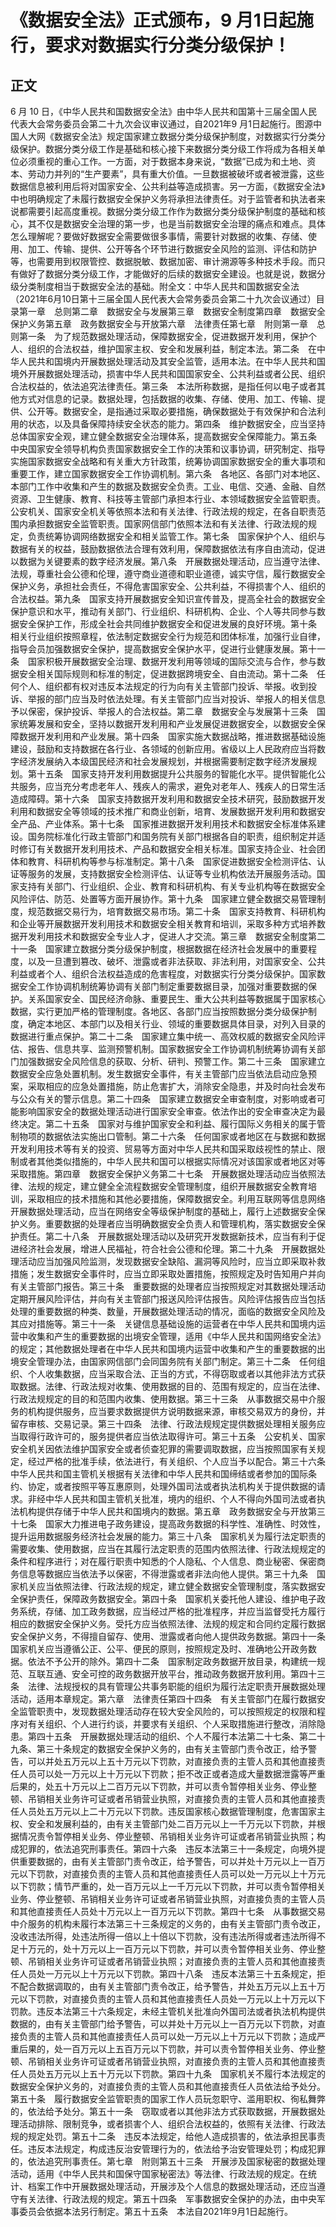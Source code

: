 # 《数据安全法》正式颁布，9 月1日起施行，要求对数据实行分类分级保护！
## 正文
6 月 10 日，《中华人民共和国数据安全法》由中华人民共和国第十三届全国人民代表大会常务委员会第二十九次会议审议通过，自2021年9 月1日起施行。图源中国人大网《数据安全法》规定国家建立数据分类分级保护制度，对数据实行分类分级保护。数据分类分级工作是基础和核心接下来数据分类分级工作将成为各相关单位必须重视的重心工作。一方面，对于数据本身来说，“数据”已成为和土地、资本、劳动力并列的“生产要素”，具有重大价值。一旦数据被破坏或者被泄露，这些数据信息被利用后将对国家安全、公共利益等造成损害。另一方面，《数据安全法》中也明确规定了未履行数据安全保护义务将承担法律责任。对于监管者和执法者来说都需要引起高度重视。数据分类分级工作作为数据分类分级保护制度的基础和核心，其不仅是数据安全治理的第一步，也是当前数据安全治理的痛点和难点。具体怎么理解呢？要做好数据安全需要做很多事情，需要针对数据的收集、存储、使用、加工、传输、提供、公开等各个环节进行数据安全风险的监测、评估和防护等，也需要用到权限管控、数据脱敏、数据加密、审计溯源等多种技术手段。而只有做好了数据分类分级工作，才能做好的后续的数据安全建设。也就是说，数据分级分类制度相当于数据安全法的基础。附全文：中华人民共和国数据安全法（2021年6月10日第十三届全国人民代表大会常务委员会第二十九次会议通过）目录第一章　总则第二章　数据安全与发展第三章　数据安全制度第四章　数据安全保护义务第五章　政务数据安全与开放第六章　法律责任第七章　附则第一章　总则第一条　为了规范数据处理活动，保障数据安全，促进数据开发利用，保护个人、组织的合法权益，维护国家主权、安全和发展利益，制定本法。第二条　在中华人民共和国境内开展数据处理活动及其安全监管，适用本法。在中华人民共和国境外开展数据处理活动，损害中华人民共和国国家安全、公共利益或者公民、组织合法权益的，依法追究法律责任。第三条　本法所称数据，是指任何以电子或者其他方式对信息的记录。数据处理，包括数据的收集、存储、使用、加工、传输、提供、公开等。数据安全，是指通过采取必要措施，确保数据处于有效保护和合法利用的状态，以及具备保障持续安全状态的能力。第四条　维护数据安全，应当坚持总体国家安全观，建立健全数据安全治理体系，提高数据安全保障能力。第五条　中央国家安全领导机构负责国家数据安全工作的决策和议事协调，研究制定、指导实施国家数据安全战略和有关重大方针政策，统筹协调国家数据安全的重大事项和重要工作，建立国家数据安全工作协调机制。第六条　各地区、各部门对本地区、本部门工作中收集和产生的数据及数据安全负责。工业、电信、交通、金融、自然资源、卫生健康、教育、科技等主管部门承担本行业、本领域数据安全监管职责。公安机关、国家安全机关等依照本法和有关法律、行政法规的规定，在各自职责范围内承担数据安全监管职责。国家网信部门依照本法和有关法律、行政法规的规定，负责统筹协调网络数据安全和相关监管工作。第七条　国家保护个人、组织与数据有关的权益，鼓励数据依法合理有效利用，保障数据依法有序自由流动，促进以数据为关键要素的数字经济发展。第八条　开展数据处理活动，应当遵守法律、法规，尊重社会公德和伦理，遵守商业道德和职业道德，诚实守信，履行数据安全保护义务，承担社会责任，不得危害国家安全、公共利益，不得损害个人、组织的合法权益。第九条　国家支持开展数据安全知识宣传普及，提高全社会的数据安全保护意识和水平，推动有关部门、行业组织、科研机构、企业、个人等共同参与数据安全保护工作，形成全社会共同维护数据安全和促进发展的良好环境。第十条　相关行业组织按照章程，依法制定数据安全行为规范和团体标准，加强行业自律，指导会员加强数据安全保护，提高数据安全保护水平，促进行业健康发展。第十一条　国家积极开展数据安全治理、数据开发利用等领域的国际交流与合作，参与数据安全相关国际规则和标准的制定，促进数据跨境安全、自由流动。第十二条　任何个人、组织都有权对违反本法规定的行为向有关主管部门投诉、举报。收到投诉、举报的部门应当及时依法处理。有关主管部门应当对投诉、举报人的相关信息予以保密，保护投诉、举报人的合法权益。第二章　数据安全与发展第十三条　国家统筹发展和安全，坚持以数据开发利用和产业发展促进数据安全，以数据安全保障数据开发利用和产业发展。第十四条　国家实施大数据战略，推进数据基础设施建设，鼓励和支持数据在各行业、各领域的创新应用。省级以上人民政府应当将数字经济发展纳入本级国民经济和社会发展规划，并根据需要制定数字经济发展规划。第十五条　国家支持开发利用数据提升公共服务的智能化水平。提供智能化公共服务，应当充分考虑老年人、残疾人的需求，避免对老年人、残疾人的日常生活造成障碍。第十六条　国家支持数据开发利用和数据安全技术研究，鼓励数据开发利用和数据安全等领域的技术推广和商业创新，培育、发展数据开发利用和数据安全产品、产业体系。第十七条　国家推进数据开发利用技术和数据安全标准体系建设。国务院标准化行政主管部门和国务院有关部门根据各自的职责，组织制定并适时修订有关数据开发利用技术、产品和数据安全相关标准。国家支持企业、社会团体和教育、科研机构等参与标准制定。第十八条　国家促进数据安全检测评估、认证等服务的发展，支持数据安全检测评估、认证等专业机构依法开展服务活动。国家支持有关部门、行业组织、企业、教育和科研机构、有关专业机构等在数据安全风险评估、防范、处置等方面开展协作。第十九条　国家建立健全数据交易管理制度，规范数据交易行为，培育数据交易市场。第二十条　国家支持教育、科研机构和企业等开展数据开发利用技术和数据安全相关教育和培训，采取多种方式培养数据开发利用技术和数据安全专业人才，促进人才交流。第三章　数据安全制度第二十一条　国家建立数据分类分级保护制度，根据数据在经济社会发展中的重要程度，以及一旦遭到篡改、破坏、泄露或者非法获取、非法利用，对国家安全、公共利益或者个人、组织合法权益造成的危害程度，对数据实行分类分级保护。国家数据安全工作协调机制统筹协调有关部门制定重要数据目录，加强对重要数据的保护。关系国家安全、国民经济命脉、重要民生、重大公共利益等数据属于国家核心数据，实行更加严格的管理制度。各地区、各部门应当按照数据分类分级保护制度，确定本地区、本部门以及相关行业、领域的重要数据具体目录，对列入目录的数据进行重点保护。第二十二条　国家建立集中统一、高效权威的数据安全风险评估、报告、信息共享、监测预警机制。国家数据安全工作协调机制统筹协调有关部门加强数据安全风险信息的获取、分析、研判、预警工作。第二十三条　国家建立数据安全应急处置机制。发生数据安全事件，有关主管部门应当依法启动应急预案，采取相应的应急处置措施，防止危害扩大，消除安全隐患，并及时向社会发布与公众有关的警示信息。第二十四条　国家建立数据安全审查制度，对影响或者可能影响国家安全的数据处理活动进行国家安全审查。依法作出的安全审查决定为最终决定。第二十五条　国家对与维护国家安全和利益、履行国际义务相关的属于管制物项的数据依法实施出口管制。第二十六条　任何国家或者地区在与数据和数据开发利用技术等有关的投资、贸易等方面对中华人民共和国采取歧视性的禁止、限制或者其他类似措施的，中华人民共和国可以根据实际情况对该国家或者地区对等采取措施。第四章　数据安全保护义务第二十七条　开展数据处理活动应当依照法律、法规的规定，建立健全全流程数据安全管理制度，组织开展数据安全教育培训，采取相应的技术措施和其他必要措施，保障数据安全。利用互联网等信息网络开展数据处理活动，应当在网络安全等级保护制度的基础上，履行上述数据安全保护义务。重要数据的处理者应当明确数据安全负责人和管理机构，落实数据安全保护责任。第二十八条　开展数据处理活动以及研究开发数据新技术，应当有利于促进经济社会发展，增进人民福祉，符合社会公德和伦理。第二十九条　开展数据处理活动应当加强风险监测，发现数据安全缺陷、漏洞等风险时，应当立即采取补救措施；发生数据安全事件时，应当立即采取处置措施，按照规定及时告知用户并向有关主管部门报告。第三十条　重要数据的处理者应当按照规定对其数据处理活动定期开展风险评估，并向有关主管部门报送风险评估报告。风险评估报告应当包括处理的重要数据的种类、数量，开展数据处理活动的情况，面临的数据安全风险及其应对措施等。第三十一条　关键信息基础设施的运营者在中华人民共和国境内运营中收集和产生的重要数据的出境安全管理，适用《中华人民共和国网络安全法》的规定；其他数据处理者在中华人民共和国境内运营中收集和产生的重要数据的出境安全管理办法，由国家网信部门会同国务院有关部门制定。第三十二条　任何组织、个人收集数据，应当采取合法、正当的方式，不得窃取或者以其他非法方式获取数据。法律、行政法规对收集、使用数据的目的、范围有规定的，应当在法律、行政法规规定的目的和范围内收集、使用数据。第三十三条　从事数据交易中介服务的机构提供服务，应当要求数据提供方说明数据来源，审核交易双方的身份，并留存审核、交易记录。第三十四条　法律、行政法规规定提供数据处理相关服务应当取得行政许可的，服务提供者应当依法取得许可。第三十五条　公安机关、国家安全机关因依法维护国家安全或者侦查犯罪的需要调取数据，应当按照国家有关规定，经过严格的批准手续，依法进行，有关组织、个人应当予以配合。第三十六条　中华人民共和国主管机关根据有关法律和中华人民共和国缔结或者参加的国际条约、协定，或者按照平等互惠原则，处理外国司法或者执法机构关于提供数据的请求。非经中华人民共和国主管机关批准，境内的组织、个人不得向外国司法或者执法机构提供存储于中华人民共和国境内的数据。第五章　政务数据安全与开放第三十七条　国家大力推进电子政务建设，提高政务数据的科学性、准确性、时效性，提升运用数据服务经济社会发展的能力。第三十八条　国家机关为履行法定职责的需要收集、使用数据，应当在其履行法定职责的范围内依照法律、行政法规规定的条件和程序进行；对在履行职责中知悉的个人隐私、个人信息、商业秘密、保密商务信息等数据应当依法予以保密，不得泄露或者非法向他人提供。第三十九条　国家机关应当依照法律、行政法规的规定，建立健全数据安全管理制度，落实数据安全保护责任，保障政务数据安全。第四十条　国家机关委托他人建设、维护电子政务系统，存储、加工政务数据，应当经过严格的批准程序，并应当监督受托方履行相应的数据安全保护义务。受托方应当依照法律、法规的规定和合同约定履行数据安全保护义务，不得擅自留存、使用、泄露或者向他人提供政务数据。第四十一条　国家机关应当遵循公正、公平、便民的原则，按照规定及时、准确地公开政务数据。依法不予公开的除外。第四十二条　国家制定政务数据开放目录，构建统一规范、互联互通、安全可控的政务数据开放平台，推动政务数据开放利用。第四十三条　法律、法规授权的具有管理公共事务职能的组织为履行法定职责开展数据处理活动，适用本章规定。第六章　法律责任第四十四条　有关主管部门在履行数据安全监管职责中，发现数据处理活动存在较大安全风险的，可以按照规定的权限和程序对有关组织、个人进行约谈，并要求有关组织、个人采取措施进行整改，消除隐患。第四十五条　开展数据处理活动的组织、个人不履行本法第二十七条、第二十九条、第三十条规定的数据安全保护义务的，由有关主管部门责令改正，给予警告，可以并处五万元以上五十万元以下罚款，对直接负责的主管人员和其他直接责任人员可以处一万元以上十万元以下罚款；拒不改正或者造成大量数据泄露等严重后果的，处五十万元以上二百万元以下罚款，并可以责令暂停相关业务、停业整顿、吊销相关业务许可证或者吊销营业执照，对直接负责的主管人员和其他直接责任人员处五万元以上二十万元以下罚款。违反国家核心数据管理制度，危害国家主权、安全和发展利益的，由有关主管部门处二百万元以上一千万元以下罚款，并根据情况责令暂停相关业务、停业整顿、吊销相关业务许可证或者吊销营业执照；构成犯罪的，依法追究刑事责任。第四十六条　违反本法第三十一条规定，向境外提供重要数据的，由有关主管部门责令改正，给予警告，可以并处十万元以上一百万元以下罚款，对直接负责的主管人员和其他直接责任人员可以处一万元以上十万元以下罚款；情节严重的，处一百万元以上一千万元以下罚款，并可以责令暂停相关业务、停业整顿、吊销相关业务许可证或者吊销营业执照，对直接负责的主管人员和其他直接责任人员处十万元以上一百万元以下罚款。第四十七条　从事数据交易中介服务的机构未履行本法第三十三条规定的义务的，由有关主管部门责令改正，没收违法所得，处违法所得一倍以上十倍以下罚款，没有违法所得或者违法所得不足十万元的，处十万元以上一百万元以下罚款，并可以责令暂停相关业务、停业整顿、吊销相关业务许可证或者吊销营业执照；对直接负责的主管人员和其他直接责任人员处一万元以上十万元以下罚款。第四十八条　违反本法第三十五条规定，拒不配合数据调取的，由有关主管部门责令改正，给予警告，并处五万元以上五十万元以下罚款，对直接负责的主管人员和其他直接责任人员处一万元以上十万元以下罚款。违反本法第三十六条规定，未经主管机关批准向外国司法或者执法机构提供数据的，由有关主管部门给予警告，可以并处十万元以上一百万元以下罚款，对直接负责的主管人员和其他直接责任人员可以处一万元以上十万元以下罚款；造成严重后果的，处一百万元以上五百万元以下罚款，并可以责令暂停相关业务、停业整顿、吊销相关业务许可证或者吊销营业执照，对直接负责的主管人员和其他直接责任人员处五万元以上五十万元以下罚款。第四十九条　国家机关不履行本法规定的数据安全保护义务的，对直接负责的主管人员和其他直接责任人员依法给予处分。第五十条　履行数据安全监管职责的国家工作人员玩忽职守、滥用职权、徇私舞弊的，依法给予处分。第五十一条　窃取或者以其他非法方式获取数据，开展数据处理活动排除、限制竞争，或者损害个人、组织合法权益的，依照有关法律、行政法规的规定处罚。第五十二条　违反本法规定，给他人造成损害的，依法承担民事责任。违反本法规定，构成违反治安管理行为的，依法给予治安管理处罚；构成犯罪的，依法追究刑事责任。第七章　附则第五十三条　开展涉及国家秘密的数据处理活动，适用《中华人民共和国保守国家秘密法》等法律、行政法规的规定。在统计、档案工作中开展数据处理活动，开展涉及个人信息的数据处理活动，还应当遵守有关法律、行政法规的规定。第五十四条　军事数据安全保护的办法，由中央军事委员会依据本法另行制定。第五十五条　本法自2021年9月1日起施行。